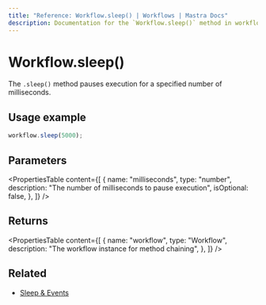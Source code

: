 ```yaml
---
title: "Reference: Workflow.sleep() | Workflows | Mastra Docs"
description: Documentation for the `Workflow.sleep()` method in workflows, which pauses execution for a specified number of milliseconds.
---
```


# Workflow.sleep()

The `.sleep()` method pauses execution for a specified number of milliseconds.

## Usage example

```typescript showLineNumbers copy
workflow.sleep(5000);
```

## Parameters

<PropertiesTable
  content={[
    {
      name: "milliseconds",
      type: "number",
      description: "The number of milliseconds to pause execution",
      isOptional: false,
    },
  ]}
/>

## Returns

<PropertiesTable
  content={[
    {
      name: "workflow",
      type: "Workflow",
      description: "The workflow instance for method chaining",
    },
  ]}
/>

## Related

- [Sleep & Events](../../docs/workflows/pausing-execution.mdx)

